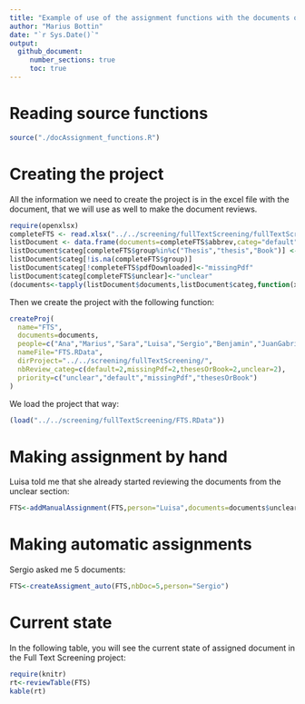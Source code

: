 ```yaml
---
title: "Example of use of the assignment functions with the documents of the full text screening"
author: "Marius Bottin"
date: "`r Sys.Date()`"
output: 
  github_document:
     number_sections: true
     toc: true
---
```



# Reading source functions


```r
source("./docAssignment_functions.R")
```

# Creating the project

All the information we need to create the project is in the excel file with the document, that we will use as well to make the document reviews.

```r
require(openxlsx)
completeFTS <- read.xlsx("../../screening/fullTextScreening/fullTextScreening.xlsx")
listDocument <- data.frame(documents=completeFTS$abbrev,categ="default")
listDocument$categ[completeFTS$group%in%c("Thesis","thesis","Book")] <- "thesesOrBook"
listDocument$categ[!is.na(completeFTS$group)]
listDocument$categ[!completeFTS$pdfDownloaded]<-"missingPdf"
listDocument$categ[completeFTS$unclear]<-"unclear"
(documents<-tapply(listDocument$documents,listDocument$categ,function(x)x))
```

Then we create the project with the following function:

```r
createProj(
  name="FTS",
  documents=documents,
  people=c("Ana","Marius","Sara","Luisa","Sergio","Benjamin","JuanGabriel"),
  nameFile="FTS.RData",
  dirProject="../../screening/fullTextScreening/",
  nbReview_categ=c(default=2,missingPdf=2,thesesOrBook=2,unclear=2),
  priority=c("unclear","default","missingPdf","thesesOrBook")
)
```

We load the project that way:

```r
(load("../../screening/fullTextScreening/FTS.RData"))
```

# Making assignment by hand

Luisa told me that she already started reviewing the documents from the unclear section:

```r
FTS<-addManualAssignment(FTS,person="Luisa",documents=documents$unclear)
```

# Making automatic assignments

Sergio asked me 5 documents:

```r
FTS<-createAssigment_auto(FTS,nbDoc=5,person="Sergio")
```













# Current state


In the following table, you will see the current state of assigned document in the Full Text Screening project:

```r
require(knitr)
rt<-reviewTable(FTS)
kable(rt)
```

